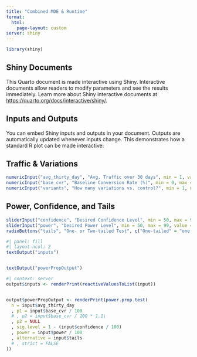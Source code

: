 ```yaml
---
title: "Combined MDE & Runtime"
format: 
  html:
    page-layout: custom
server: shiny
---
```


```r
library(shiny)
```

## Shiny Documents

This Quarto document is made interactive using Shiny. Interactive documents allow readers to modify parameters and see the results immediately. Learn more about Shiny interactive documents at <https://quarto.org/docs/interactive/shiny/>.

## Inputs and Outputs

You can embed Shiny inputs and outputs in your document. Outputs are automatically updated whenever inputs change. This demonstrates how a standard R plot can be made interactive:

::: {.panel-tabset}

## Traffic & Variations

```r

numericInput("avg_thirty_day", "Avg. Traffic over 30 days", min = 1, value = NULL)
numericInput("base_cvr", "Baseline Conversion Rate (%)", min = 0, max = 100, value = NULL)
numericInput("variants", "How many variations vs. control?", min = 1, max = 50, value = 1)
```

## Power, Confidence, and Tails

```r
sliderInput("confidence", "Desired Confidence Level", min = 50, max = 99, value = 95)
sliderInput("power", "Desired Power Level", min = 50, max = 99, value = 80)
radioButtons("tails", "One- or Two-tailed Test", c("One-tailed" = "one.sided", "Two-tailed" = "two.sided"))

```

:::
```r
#| panel: fill
#| layout-ncol: 2
textOutput("inputs")


textOutput("powerPropOutput")
```

```r
#| context: server
output$inputs <- renderPrint(reactiveValuesToList(input))


output$powerPropOutput <- renderPrint(power.prop.test(
  n = input$avg_thirty_day
  , p1 = input$base_cvr / 100
  # , p2 = input$base_cvr / 100 * 1.1\
  , p2 = NULL
  , sig.level = 1 - (input$confidence / 100)
  , power = input$power / 100
  , alternative = input$tails
  # , strict = FALSE
))
```
